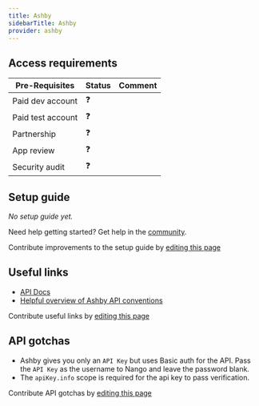 ```yaml
---
title: Ashby
sidebarTitle: Ashby
provider: ashby
---
```




<Overview />
<PreBuiltTooling />
<PreBuiltUseCases />

## Access requirements
| Pre-Requisites | Status | Comment|
| - | - | - |
| Paid dev account | ❓ |  |
| Paid test account | ❓ |  |
| Partnership | ❓ | |
| App review | ❓ |  |
| Security audit | ❓ | |


## Setup guide

_No setup guide yet._

<Tip>Need help getting started? Get help in the [community](https://nango.dev/slack).</Tip>

<Note>Contribute improvements to the setup guide by [editing this page](https://github.com/nangohq/nango/tree/master/docs-v2/integrations/all/ashby.mdx)</Note>


## Useful links

-   [API Docs](https://developers.ashbyhq.com/reference/introduction)
-   [Helpful overview of Ashby API conventions](https://developers.ashbyhq.com/reference/endpoint-naming)

<Note>Contribute useful links by [editing this page](https://github.com/nangohq/nango/tree/master/docs-v2/integrations/all/ashby.mdx)</Note>

## API gotchas

- Ashby gives you only an `API Key` but uses Basic auth for the API. Pass the `API Key` as the username to Nango and leave the password blank.
- The `apiKey.info` scope is required for the api key to pass verification.

<Note>Contribute API gotchas by [editing this page](https://github.com/nangohq/nango/tree/master/docs-v2/integrations/all/ashby.mdx)</Note>
